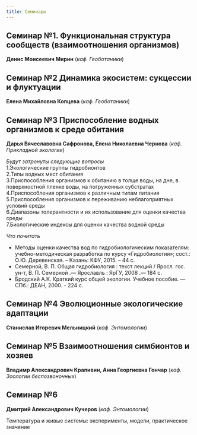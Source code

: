 ```yaml
---
title: Семинары
---
```


## Семинар №1.  Функциональная структура сообществ (взаимоотношения организмов)

**Денис Моисеевич Мирин** (*каф. Геоботаники*)

## Семинар  №2  Динамика экосистем: сукцессии и флуктуации

**Елена Михайловна Копцева** (*каф. Геоботаники*)


## Семинар  №3 Приспособление водных организмов к среде обитания

**Дарья Вячеславовна Сафронова, Елена Николаевна Чернова** (*каф. Прикладной экологии*)

*Будут затронуты следующие вопросы*    
1.Экологические группы гидробионтов   
2.Типы водных мест обитания   
3.Приспособления организмов к обитанию в толще воды, на дне, в поверхностной пленке воды, на погруженных субстратах   
4.Приспособления организмов к различным типам питания   
5.Приспособления организмов к переживанию неблагоприятных условий среды   
6.Диапазоны толерантности и их использование для оценки качества среды   
7.Биологические индексы для оценки качества водной среды    


*Что почитать*   

- Методы оценки качества вод по гидробиологическим показателям: учебно-методическая разработка по курсу «Гидробиология»; сост.: О.Ю. Деревенская. – Казань: КФУ, 2015. – 44 с.     
- Семерной, В. П. Общая гидробиология : текст лекций / Яросл. гос. ун-т, В. П. Семерной .— Ярославль : ЯрГУ, 2008 .— 184 с.      
- Бродский А.К. Краткий курс общей экологии. Учебное пособие. — СПб.: ДЕАН, 2000. - 224 с.      



## Семинар  №4 Эволюционные экологические адаптации

**Станислав Игоревич Мельницкий** (*каф. Энтомологии*)


## Семинар  №5  Взаимоотношения симбионтов и хозяев

**Владимр Александрович Крапивин, Анна Георгиевна Гончар**  (*каф. Зоологии беспозвоночных*)

## Семинар  №6
**Дмитрий Александрович Кучеров** (*каф. Энтомологии*)

Температура и живые системы: эксперименты, модели, практическое значение
